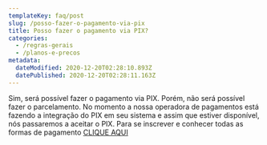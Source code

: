 ```yaml
---
templateKey: faq/post
slug: /posso-fazer-o-pagamento-via-pix
title: Posso fazer o pagamento via PIX?
categories:
  - /regras-gerais
  - /planos-e-precos
metadata:
  dateModified: 2020-12-20T02:28:10.893Z
  datePublished: 2020-12-20T02:28:11.163Z
---
```

Sim, será possível fazer o pagamento via PIX. Porém, não será possível fazer o parcelamento.
No momento a nossa operadora de pagamentos está fazendo a integração do PIX em seu sistema e assim que estiver disponível, nós passaremos a aceitar o PIX.
Para se inscrever e conhecer todas as formas de pagamento [CLIQUE AQUI](/entre-para-o-time)